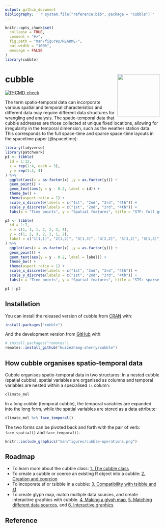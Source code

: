 ```yaml
---
output: github_document
bibliography: '`r system.file("reference.bib", package = "cubble")`'
---
```


<!-- README.md is generated from README.Rmd. Please edit that file -->

```r
knitr::opts_chunk$set(
  collapse = TRUE,
  comment = "#>",
  fig.path = "man/figures/README-",
  out.width = "100%",
  message = FALSE
)
library(cubble)
```

# cubble <a href='https://huizezhang-sherry.github.io/cubble/'><img src='man/figures/logo.svg' align="right" height="138.5" /></a>

<!-- badges: start -->
[![R-CMD-check](https://github.com/huizezhang-sherry/cubble/workflows/R-CMD-check/badge.svg)](https://github.com/huizezhang-sherry/cubble/actions)
<!-- badges: end -->

The term spatio-temporal data can incorporate various spatial and temporal characteristics and different data may require different data structures for wrangling and analysis. The spatio-temporal data that cubble addresses are those collected at unique fixed locations, allowing for irregularity in the temporal dimension, such as the weather station data. This corresponds to the full space-time and sparse space-time layouts in the spacetime paper [@spacetime]: 

```r
library(tidyverse)
library(patchwork)
p1 <- tibble(
  id = 1:12,
  x = rep(1:4, each = 3),
  y = rep(1:3, 4)
) %>% 
  ggplot(aes(x = as.factor(x) ,y = as.factor(y))) + 
  geom_point() + 
  geom_text(aes(y = y - 0.2, label = id)) + 
  theme_bw() + 
  theme(aspect.ratio = 1) + 
  scale_x_discrete(labels = c("1st", "2nd", "3rd", "4th")) + 
  scale_y_discrete(labels = c("1st", "2nd", "3rd", "4th")) + 
  labs(x = "Time points", y = "Spatial features", title = "STF: full grid layout") 

p2 <- tibble(
  id = 1:7,
  x = c(1, 1, 1, 2, 2, 3, 4),
  y = c(1, 2, 3, 2, 3, 1, 2),
  label = c("1[1,1]", "2[1,2]", "3[1,3]", "4[2,2]", "5[3,2]", "6[1,3]", "7[2,4]")
) %>% 
  ggplot(aes(x = as.factor(x) ,y = as.factor(y))) + 
  geom_point() + 
  geom_text(aes(y = y - 0.2, label = label)) + 
  theme_bw() + 
  theme(aspect.ratio = 1) + 
  scale_x_discrete(labels = c("1st", "2nd", "3rd", "4th")) + 
  scale_y_discrete(labels = c("1st", "2nd", "3rd", "4th")) + 
  labs(x = "Time points", y = "Spatial features", title = "STS: sparse grid layout") 

p1 | p2
```

## Installation

You can install the released version of cubble from [CRAN](https://CRAN.R-project.org) with:

``` r
install.packages("cubble")
```

And the development version from [GitHub](https://github.com/) with:

``` r
# install.packages("remotes")
remotes::install_github("huizezhang-sherry/cubble")
```

## How cubble organises spatio-temporal data

Cubble organises spatio-temporal data in two structures: In a nested cubble (spatial cubble), spatial variables are organised as columns and temporal variables are nested within a specialised `ts` column: 

```r
climate_mel
```

In a long cubble (temporal cubble), the temporal variables are expanded into the long form, while the spatial variables are stored as a data attribute: 

```r
climate_mel %>% face_temporal()
```

The two forms can be pivoted back and forth with the pair of verb: `face_spatial()` and `face_temporal()`.

```r
knitr::include_graphics("man/figures/cubble-operations.png")
```


## Roadmap

  * To learn more about the cubble class: [1. The cubble class](articles/cb1class.html)
  * To create a cubble or coerce an existing R object into a cubble: [2. Creation and coercion](articles/cb2create.html)
  * To incoporate sf or tsibble in a cubble: [3. Compatibility with tsibble and sf](articles/cb3tsibblesf.html)
  * To create glyph map, match multiple data sources, and create interactive graphics with cubble: [4. Making a glyph map](articles/cb4glyph.html), [5. Matching different data sources](articles/cb5match.html), and [6. Interactive graphics](articles/cb6interactive.html)

## Reference
